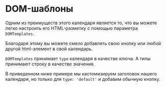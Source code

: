 # DOM-шаблоны

Одним из преимуществ этого календаря является то, что вы можете легко настроить его HTML-разметку с помощью параметра `DOMTemplates`.

Благодаря этому вы можете смело добавлять свою кнопку или любой другой html-элемент в свой календарь.

`DOMTemplates` принимает `type` календаря в качестве ключа. А типы принимают строку в качестве значения.

В приведенном ниже примере мы кастомизируем заголовок нашего календаря, но только для `type: 'default'` и добавим обычную кнопку.

<Sandbox example="customization-and-modification-dom-templates" />
